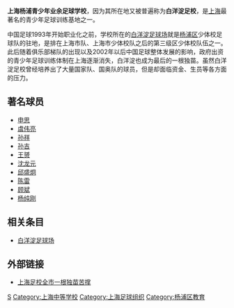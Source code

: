 '''上海杨浦青少年业余足球学校'''，因为其所在地又被普遍称为'''白洋淀足校'''，是[[上海|上海]]最著名的青少年足球训练基地之一。

中国足球1993年开始职业化之前，学校所在的[[白洋淀足球场|白洋淀足球场]]就是[[杨浦区|杨浦区]]少体校足球队的驻地，是排在上海市队、上海市少体校队之后的第三级区少体校队伍之一。此后随着俱乐部梯队的出现以及2002年以后中国足球整体发展的影响，政府出资的青少年足球训练体制在上海逐渐消失，白洋淀也成为最后的一根独苗。虽然白洋淀足校曾经培养出了大量国家队、国奥队的球员，但是却面临资金、生员等各方面的压力。

== 著名球员 ==
* [[申思|申思]]
* [[虞伟亮|虞伟亮]]
* [[孙祥|孙祥]]
* [[孙吉|孙吉]]
* [[王赟|王赟]]
* [[沈龙元|沈龙元]]
* [[邱盛炯|邱盛炯]]
* [[陈雷_(足球运动员)|陈雷]]
* [[顾斌|顾斌]]
* [[杨纯刚|杨纯刚]]

== 相关条目 ==
* [[白洋淀足球场|白洋淀足球场]]

== 外部链接 ==
*[http://news.sportscn.com/c/1279/1279639.htm 上海足校全市一根独苗苦撑]{{dead link|date=2017年11月 |bot=InternetArchiveBot |fix-attempted=yes }}


[[Category:中国体育学校|S]]
[[Category:上海中等学校|Category:上海中等学校]]
[[Category:上海足球组织|Category:上海足球组织]]
[[Category:杨浦区教育|Category:杨浦区教育]]